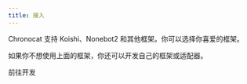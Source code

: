 ```yaml
---
title: 接入
---
```



Chronocat 支持 Koishi、Nonebot2 和其他框架。你可以选择你喜爱的框架。

<DocCardList />

如果你不想使用上面的框架，你还可以开发自己的框架或适配器。

<Link
  className="button button--secondary button--lg button--develop"
  to="/develop"
>
  <span>前往开发</span>
</Link>
